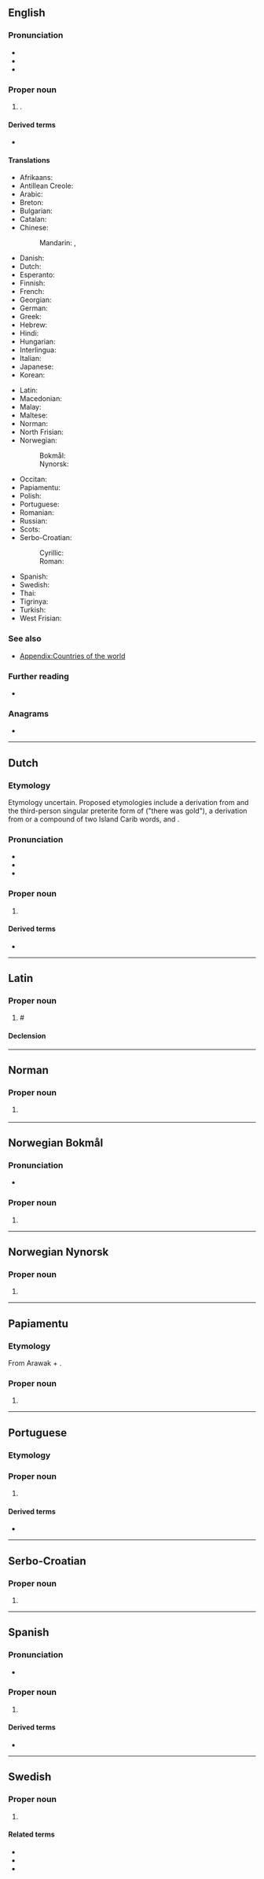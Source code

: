 ==English==

===Pronunciation===
* {{IPA|en|/əˈɹuː.bə/}}
* {{audio|en|LL-Q1860 (eng)-Vealhurl-Aruba.wav|Audio (Southern England)}}
* {{rhymes|en|uːbə|s=3}}

===Proper noun===
{{en-proper noun}}

# {{place|en|island/autonomous territory/and/constituent country|c/Netherlands|in the [[Caribbean Sea]]}}.

====Derived terms====
* {{l|en|Arubian}}

====Translations====
{{trans-top|territory in the Caribbean}}
* Afrikaans: {{t|af|Aruba}}
* Antillean Creole: {{t|gcf|Awouba|f}}
* Arabic: {{t|ar|أَرُوبَا}}
* Breton: {{t|br|Aruba}}
* Bulgarian: {{t|bg|Аруба}}
* Catalan: {{t|ca|Aruba|f}}
* Chinese:
*: Mandarin: {{t+|cmn|阿魯巴|sc=Hani}}, {{t+|cmn|阿鲁巴|tr=Ālǔba|sc=Hani}}
* Danish: {{t|da|Aruba}}
* Dutch: {{t+|nl|Aruba|n}}
* Esperanto: {{t|eo|Arubo}}
* Finnish: {{t+|fi|Aruba}}
* French: {{t+|fr|Aruba|f}}
* Georgian: {{t+|ka|არუბა}}
* German: {{t+|de|Aruba}}
* Greek: {{t+|el|Αρούμπα|f}}
* Hebrew: {{t+|he|אָרוּבָּה|tr=aruba}}
* Hindi: {{t+|hi|अरूबा}}
* Hungarian: {{t+|hu|Aruba}}
* Interlingua: {{t|ia|Aruba}}
* Italian: {{t+|it|Aruba|f}}
* Japanese: {{t+|ja|アルバ|tr=Aruba}}
* Korean: {{t|ko|^아루바}}
{{trans-mid}}
* Latin: {{t|la|Aruba|f}}
* Macedonian: {{t|mk|Ару́ба|f}}
* Malay: {{t|ms|Aruba}}
* Maltese: {{t|mt|Aruba}}
* Norman: {{t|nrf|Aruba}} {{qualifier|Jersey}}
* North Frisian: {{t|frr|Aruuba}}
* Norwegian:
*: Bokmål: {{t|nb|Aruba}}
*: Nynorsk: {{t|nn|Aruba}}
* Occitan: {{t|oc|Aruba|f}}
* Papiamentu: {{t|pap|Aruba|f}}
* Polish: {{t+|pl|Aruba}}
* Portuguese: {{t+|pt|Aruba|f}}
* Romanian: {{t|ro|Aruba|f}}
* Russian: {{t+|ru|Ару́ба|f}}
* Scots: {{t|sco|Arubae}}
* Serbo-Croatian:
*: Cyrillic: {{t|sh|Аруба|f|sc=Cyrl}}
*: Roman: {{t|sh|Aruba|f}}
* Spanish: {{t+|es|Aruba|f}}
* Swedish: {{t+|sv|Aruba}}
* Thai: {{t+|th|อารูบา}}
* Tigrinya: {{t|ti|ኣሩባ}}
* Turkish: {{t+|tr|Aruba}}
* West Frisian: {{t|fy|Arûba|n}}
{{trans-bottom}}

===See also===
* [[Appendix:Countries of the world]]

===Further reading===
* {{pedia}}

===Anagrams===
* {{anagrams|en|a=aabru|Barua|abura}}

----

==Dutch==

===Etymology===
Etymology uncertain. Proposed etymologies include a derivation from {{cog|es|oro|t=gold}} and the third-person singular preterite form of {{m|es|haber|t=to have}} ("there was gold"), a derivation from {{cog|crb|oruba|t=well-placed}} or a compound of two Island Carib words, {{m|crb|ora||t=shell}} and {{m|crb|oubao|t=island}}.

===Pronunciation===
* {{IPA|nl|/aːˈru.baː/|/aːˈry.baː/}}
* {{audio|nl|Nl-Aruba.ogg|Audio}}
* {{hyphenation|nl|Aru|ba}}

===Proper noun===
{{nl-proper noun|n}}

# {{place|nl|island/autonomous territory/and/constituent country|c/Netherlands|in the [[Caribbean Sea]]|t=Aruba}}

====Derived terms====
* {{l|nl|Arubaans}}

----

==Latin==
{{wikipedia|lang=la}}

===Proper noun===
{{la-proper noun|Arūba<1.loc>}}

# {{lb|la|New Latin}} # {{place|la|island/autonomous territory/and/constituent country|c/Netherlands|in the [[Caribbean Sea]]|t=Aruba}}

====Declension====
{{la-ndecl|Arūba<1.loc>}}

----

==Norman==

===Proper noun===
{{nrf-proper noun}}

# {{lb|nrf|Jersey}} {{place|nrf|island/autonomous territory/and/constituent country|c/Netherlands|in the [[Caribbean Sea]]|t=Aruba}}

----

==Norwegian Bokmål==
{{wikipedia|lang=no}}

===Pronunciation===
* {{IPA|nb|/ɑɾʉːbɑ/}}

===Proper noun===
{{head|nb|proper noun}}

# {{place|nb|island/autonomous territory/and/constituent country|c/Netherlands|in the [[Caribbean Sea]]|t=Aruba}}

----

==Norwegian Nynorsk==
{{wikipedia|lang=nn}}

===Proper noun===
{{head|nn|proper noun}}

# {{place|nn|island/autonomous territory/and/constituent country|c/Netherlands|in the [[Caribbean Sea]]|t=Aruba}}

----

==Papiamentu==

===Etymology===
From Arawak {{bor|pap|tnq|ora||shell}} + {{m|tnq|oubao||island}}.

===Proper noun===
{{head|pap|proper noun}}

# {{place|pap|island/autonomous territory/and/constituent country|c/Netherlands|in the [[Caribbean Sea]]|t=Aruba}}

----

==Portuguese==

===Etymology===
{{rfe|pt}}

===Proper noun===
{{pt-proper noun|f}}

# {{place|pt|island/autonomous territory/and/constituent country|c/Netherlands|in the [[Caribbean Sea]]|t=Aruba}}

====Derived terms====
* {{l|pt|arubano}}

----

==Serbo-Croatian==

===Proper noun===
{{sh-proper noun|g=f}}

# {{place|sh|island/autonomous territory/and/constituent country|c/Netherlands|in the [[Caribbean Sea]]|t=Aruba}}

----

==Spanish==
{{wikipedia|lang=es}}

===Pronunciation===
{{es-IPA}}
* {{audio|es|LL-Q1321 (spa)-Rodelar-Aruba.wav|Audio}}

===Proper noun===
{{es-proper noun|f}}

# {{place|es|island/autonomous territory/and/constituent country|c/Netherlands|in the [[Caribbean Sea]]|t=Aruba}}

====Derived terms====
* {{l|es|arubano}}

----

==Swedish==

===Proper noun===
{{sv-proper noun|n}}

# {{place|sv|autonomous territory|c/Netherlands|in the [[Caribbean Sea]]|t1=Aruba}}

====Related terms====
*{{l|sv|arubansk|pos=adjective|t=Aruban}}
*{{l|sv|aruban|g=c|t=Aruban male}}
*{{l|sv|arubanska|g=c|t=Aruban female}}